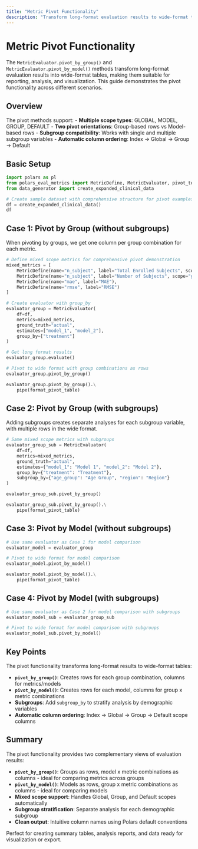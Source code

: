 ```yaml
---
title: "Metric Pivot Functionality"
description: "Transform long-format evaluation results to wide-format tables"
---
```


# Metric Pivot Functionality

The `MetricEvaluator.pivot_by_group()` and `MetricEvaluator.pivot_by_model()` methods transform long-format evaluation results into wide-format tables, making them suitable for reporting, analysis, and visualization. This guide demonstrates the pivot functionality across different scenarios.

## Overview

The pivot methods support:
- **Multiple scope types**: GLOBAL, MODEL, GROUP, DEFAULT
- **Two pivot orientations**: Group-based rows vs Model-based rows
- **Subgroup compatibility**: Works with single and multiple subgroup variables
- **Automatic column ordering**: Index -> Global -> Group -> Default

## Basic Setup

```python
import polars as pl
from polars_eval_metrics import MetricDefine, MetricEvaluator, pivot_to_gt
from data_generator import create_expanded_clinical_data

# Create sample dataset with comprehensive structure for pivot examples
df = create_expanded_clinical_data()
df
```

## Case 1: Pivot by Group (without subgroups)

When pivoting by groups, we get one column per group combination for each metric.

```python
# Define mixed scope metrics for comprehensive pivot demonstration
mixed_metrics = [
    MetricDefine(name="n_subject", label="Total Enrolled Subjects", scope="global"),
    MetricDefine(name="n_subject", label="Number of Subjects", scope="group"),
    MetricDefine(name="mae", label="MAE"),
    MetricDefine(name="rmse", label="RMSE")
]

# Create evaluator with group_by
evaluator_group = MetricEvaluator(
    df=df,
    metrics=mixed_metrics,
    ground_truth="actual",
    estimates=["model_1", "model_2"],
    group_by=["treatment"]
)

# Get long format results
evaluator_group.evaluate()
```

```python
# Pivot to wide format with group combinations as rows
evaluator_group.pivot_by_group()
```

```python
evaluator_group.pivot_by_group().\
    pipe(format_pivot_table)
```

## Case 2: Pivot by Group (with subgroups)

Adding subgroups creates separate analyses for each subgroup variable, with multiple rows in the wide format.

```python
# Same mixed scope metrics with subgroups
evaluator_group_sub = MetricEvaluator(
    df=df,
    metrics=mixed_metrics,
    ground_truth="actual",
    estimates={"model_1": "Model 1", "model_2": "Model 2"},
    group_by={"treatment": "Treatment"},
    subgroup_by={"age_group": "Age Group", "region": "Region"}
)

evaluator_group_sub.pivot_by_group()
```


```python
evaluator_group_sub.pivot_by_group().\
    pipe(format_pivot_table)
```

## Case 3: Pivot by Model (without subgroups)

```python
# Use same evaluator as Case 1 for model comparison
evaluator_model = evaluator_group

# Pivot to wide format for model comparison
evaluator_model.pivot_by_model()
```

```python
evaluator_model.pivot_by_model().\
    pipe(format_pivot_table)
```

## Case 4: Pivot by Model (with subgroups)

```python
# Use same evaluator as Case 2 for model comparison with subgroups
evaluator_model_sub = evaluator_group_sub

# Pivot to wide format for model comparison with subgroups
evaluator_model_sub.pivot_by_model()
```

## Key Points

The pivot functionality transforms long-format results to wide-format tables:

- **`pivot_by_group()`**: Creates rows for each group combination, columns for metrics/models
- **`pivot_by_model()`**: Creates rows for each model, columns for group x metric combinations  
- **Subgroups**: Add `subgroup_by` to stratify analysis by demographic variables
- **Automatic column ordering**: Index -> Global -> Group -> Default scope columns

## Summary

The pivot functionality provides two complementary views of evaluation results:

- **`pivot_by_group()`**: Groups as rows, model x metric combinations as columns - ideal for comparing metrics across groups
- **`pivot_by_model()`**: Models as rows, group x metric combinations as columns - ideal for comparing models
- **Mixed scope support**: Handles Global, Group, and Default scopes automatically
- **Subgroup stratification**: Separate analysis for each demographic subgroup
- **Clean output**: Intuitive column names using Polars default conventions

Perfect for creating summary tables, analysis reports, and data ready for visualization or export.